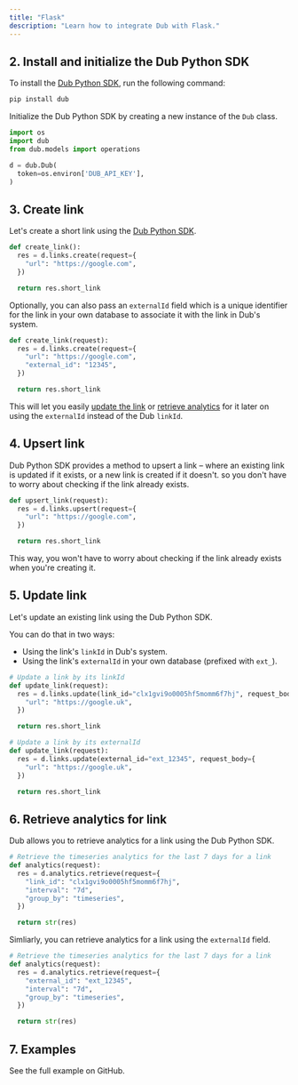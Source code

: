 ```yaml
---
title: "Flask"
description: "Learn how to integrate Dub with Flask."
---
```



<Prerequisites />

## 2. Install and initialize the Dub Python SDK

<Steps titleSize="h3">

<Step title="Install">

To install the [Dub Python SDK](https://dub.co/solutions/python), run the following command:

```bash pip
pip install dub
```

</Step>

<Step title="Initialize">

Initialize the Dub Python SDK by creating a new instance of the `Dub` class.

```python
import os
import dub
from dub.models import operations

d = dub.Dub(
  token=os.environ['DUB_API_KEY'],
)
```

</Step>

</Steps>

## 3. Create link

Let's create a short link using the [Dub Python SDK](https://dub.co/solutions/python).

```python app.py
def create_link():
  res = d.links.create(request={
    "url": "https://google.com",
  })

  return res.short_link
```

<Accordion title="Full list of available attributes for the Link model">
  <LinkArguments />
</Accordion>

Optionally, you can also pass an `externalId` field which is a unique identifier for the link in your own database to associate it with the link in Dub's system.

```python app.py
def create_link(request):
  res = d.links.create(request={
    "url": "https://google.com",
    "external_id": "12345",
  })

  return res.short_link
```

This will let you easily [update the link](#5-update-link) or [retrieve analytics](#6-retrieve-analytics-for-link) for it later on using the `externalId` instead of the Dub `linkId`.

## 4. Upsert link

Dub Python SDK provides a method to upsert a link – where an existing link is updated if it exists, or a new link is created if it doesn't. so you don't have to worry about checking if the link already exists.

```python app.py
def upsert_link(request):
  res = d.links.upsert(request={
    "url": "https://google.com",
  })

  return res.short_link
```

This way, you won't have to worry about checking if the link already exists when you're creating it.

## 5. Update link

Let's update an existing link using the Dub Python SDK.

You can do that in two ways:

- Using the link's `linkId` in Dub's system.
- Using the link's `externalId` in your own database (prefixed with `ext_`).

```python app.py
# Update a link by its linkId
def update_link(request):
  res = d.links.update(link_id="clx1gvi9o0005hf5momm6f7hj", request_body={
    "url": "https://google.uk",
  })

  return res.short_link

# Update a link by its externalId
def update_link(request):
  res = d.links.update(external_id="ext_12345", request_body={
    "url": "https://google.uk",
  })

  return res.short_link
```

## 6. Retrieve analytics for link

Dub allows you to retrieve analytics for a link using the Dub Python SDK.

```python app.py
# Retrieve the timeseries analytics for the last 7 days for a link
def analytics(request):
  res = d.analytics.retrieve(request={
    "link_id": "clx1gvi9o0005hf5momm6f7hj",
    "interval": "7d",
    "group_by": "timeseries",
  })

  return str(res)
```

Simliarly, you can retrieve analytics for a link using the `externalId` field.

```python views.py
# Retrieve the timeseries analytics for the last 7 days for a link
def analytics(request):
  res = d.analytics.retrieve(request={
    "external_id": "ext_12345",
    "interval": "7d",
    "group_by": "timeseries",
  })

  return str(res)
```

## 7. Examples

<CardGroup cols={2}>
  <Card
    title="Python Example"
    icon="github"
    href="https://github.com/dubinc/examples/tree/main/python/flask"
    color="#333333"
  >
    See the full example on GitHub.
  </Card>
</CardGroup>
